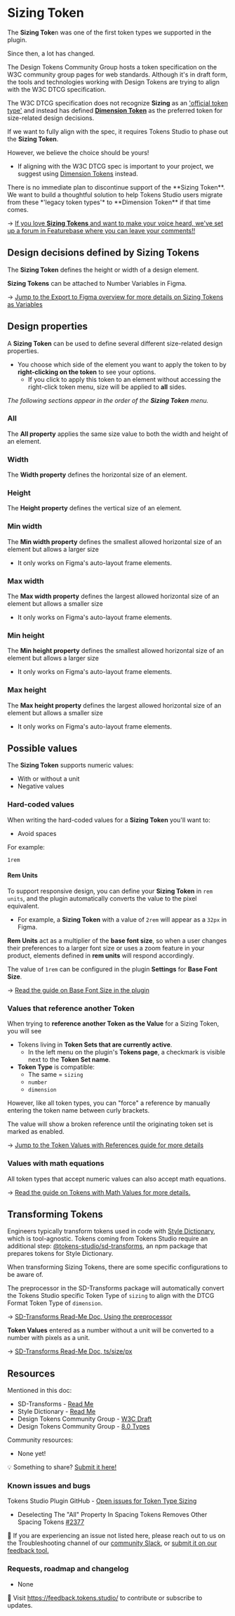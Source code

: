 # Sizing Token 
The **Sizing Toke**n was one of the first token types we supported in the plugin. 

Since then, a lot has changed. 

The Design Tokens Community Group hosts a token specification on the W3C community group pages for web standards. Although it's in draft form, the tools and technologies working with Design Tokens are trying to align with the W3C DTCG specification. 

The W3C DTCG specification does not recognize **Sizing** as an ['official token type'](https://tr.designtokens.org/format/#types) and instead has defined [**Dimension Token**](/token-types/token-type-dimension) as the preferred token for size-related design decisions.

If we want to fully align with the spec, it requires Tokens Studio to phase out the **Sizing Token**. 

However, we believe the choice should be yours!
- If aligning with the W3C DTCG spec is important to your project, we suggest using [Dimension Tokens](/token-types/token-type-dimension) instead.


<Callout type="info" emoji="✦">
There is no immediate plan to discontinue support of the **Sizing Token**.
We want to build a thoughtful solution to help Tokens Studio users migrate from these *'legacy token types'* to **Dimension Token** if that time comes. 
</Callout>

→ [If you love **Sizing Tokens** and want to make your voice heard, we've set up a forum in Featurebase where you can leave your comments!!](https://feedback.tokens.studio/p/w3c-dtcg-feedback)

## Design decisions defined by Sizing Tokens
The **Sizing Token** defines the height or width of a design element. 

**Sizing Tokens** can be attached to Number Variables in Figma. 

→ [Jump to the Export to Figma overview for more details on Sizing Tokens as Variables](/variables/creating-variables)

## Design properties
A **Sizing Token** can be used to define several different size-related design properties.
- You choose which side of the element you want to apply the token to by **right-clicking on the token** to see your options. 
	- If you click to apply this token to an element without accessing the right-click token menu, size will be applied to **all** sides. 

*The following sections appear in the order of the **Sizing Token** menu.* 


### All
The **All property** applies the same size value to both the width and height of an element.

### Width
The **Width property** defines the horizontal size of an element.

### Height 
The **Height property** defines the vertical size of an element.

### Min width 
The **Min width property** defines the smallest allowed horizontal size of an element but allows a larger size
- It only works on Figma's auto-layout frame elements. 

### Max width 
The **Max width property** defines the largest allowed horizontal size of an element but allows a smaller size
- It only works on Figma's auto-layout frame elements. 

### Min height 
The **Min height property** defines the smallest allowed horizontal size of an element but allows a larger size
- It only works on Figma's auto-layout frame elements. 

### Max height 
The **Max height property** defines the largest allowed horizontal size of an element but allows a smaller size
- It only works on Figma's auto-layout frame elements. 

## Possible values
The **Sizing Token** supports numeric values:
- With or without a unit
- Negative values

### Hard-coded values
When writing the hard-coded values for a **Sizing Token** you'll want to:
- Avoid spaces

For example:
```
1rem
```

#### Rem Units
To support responsive design, you can define your **Sizing Token** in `rem units`, and the plugin automatically converts the value to the pixel equivalent. 
 - For example, a **Sizing Token** with a value of `2rem` will appear as a `32px` in Figma.
 
**Rem Units** act as a multiplier of the **base font size**, so when a user changes their preferences to a larger font size or uses a zoom feature in your product, elements defined in **rem units** will respond accordingly. 

The value of `1rem` can be configured in the plugin **Settings** for **Base Font Size**.

→ [Read the guide on Base Font Size in the plugin](/plugin-settings/settings-base-font-size)

### Values that reference another Token
When trying to **reference another Token as the Value** for a Sizing Token, you will see
- Tokens living in **Token Sets that are currently active**.
	- In the left menu on the plugin's **Tokens page**, a checkmark is visible next to the **Token Set name**. 
- **Token Type** is compatible:
	- The same = `sizing`
	- `number`
	- `dimension`

However, like all token types, you can "force" a reference by manually entering the token name between curly brackets.

<Callout type="info" emoji="✦">
The value will show a broken reference until the originating token set is marked as enabled.
</Callout>

→ [Jump to the Token Values with References guide for more details](/variables/references)

### Values with math equations
All token types that accept numeric values can also accept math equations. 

→ [Read the guide on Tokens with Math Values for more details.](/tokens/using-math)

## Transforming Tokens
Engineers typically transform tokens used in code with [Style Dictionary](https://styledictionary.com/), which is tool-agnostic. Tokens coming from Tokens Studio require an additional step: [@tokens-studio/sd-transforms](https://www.npmjs.com/package/@tokens-studio/sd-transforms), an npm package that prepares tokens for Style Dictionary. 

When transforming Sizing Tokens, there are some specific configurations to be aware of. 

The preprocessor in the SD-Transforms package will automatically convert the Tokens Studio specific Token Type of `sizing` to align with the DTCG Format Token Type of `dimension`. 

→ [SD-Transforms Read-Me Doc, Using the preprocessor](https://github.com/Tokens-studio/sd-transforms/?tab=readme-ov-file#using-the-preprocessor)

**Token Values** entered as a number without a unit will be converted to a number with pixels as a unit.

→ [SD-Transforms Read-Me Doc, ts/size/px](https://github.com/Tokens-studio/sd-transforms/?tab=readme-ov-file#tssizepx)

## Resources
Mentioned in this doc:
- SD-Transforms - [Read Me ](https://github.com/tokens-studio/sd-transforms)
- Style Dictionary - [Read Me](https://amzn.github.io/style-dictionary/#/)
- Design Tokens Community Group - [W3C Draft](https://tr.designtokens.org/format/)
- Design Tokens Community Group - [8.0 Types](https://tr.designtokens.org/format/#types)

Community resources:
- None yet! 

💡 Something to share? [Submit it here!](https://feedback.tokens.studio/)

### Known issues and bugs
Tokens Studio Plugin GitHub - [Open issues for Token Type Sizing](https://github.com/tokens-studio/figma-plugin/labels/token%20type%20sizing)
- Deselecting The "All" Property In Spacing Tokens Removes Other Spacing Tokens [#2377](https://github.com/tokens-studio/figma-plugin/issues/2377)

🐞 If you are experiencing an issue not listed here, please reach out to us on the Troubleshooting channel of our [community Slack](https://tokens.studio/slack), or [submit it on our feedback tool.](https://feedback.tokens.studio/ ) 

### Requests, roadmap and changelog
- None 

💌 Visit https://feedback.tokens.studio/ to contribute or subscribe to updates.
